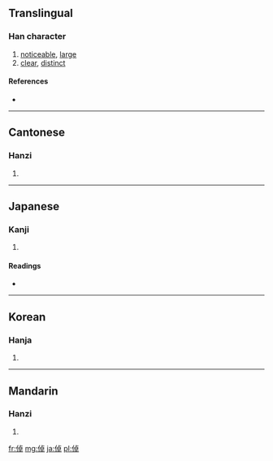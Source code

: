 ==Translingual==

===Han character===
{{Han char|rn=9|rad=人|as=08|sn=10|four=2124<sub>6</sub>|canj=人卜日十 (OYAJ)}}

# [[noticeable]], [[large]]
# [[clear]], [[distinct]]

====References====
* {{Han ref|kx=0109.040|dkj=00794|dj=0232.020|hdz=10175.030|uh=502C|ud=20524|bh=D0D3|bd=53459}}

----

==Cantonese==

===Hanzi===
{{yue-hanzi|jyut=|y=cheuk3}}

# {{defn|Cantonese|sort=人08}}

----

==Japanese==

===Kanji===
{{ja-kanji|grade=|rs=人08}}

# {{defn|Japanese|sort=人08}}

====Readings====
* {{ja-readings|on=[[たく]] (taku), [[ちょく]] (choku)|kun=[[おおきい]] (ookii), [[あきらか]] (akiraka), [[たかい]] (takai)}}

----

==Korean==

===Hanja===
{{ko-hanja|hangeul=탁|rv=tak|mr=t'ak}}

# {{defn|Korean|sort=人08}}

----

==Mandarin==

===Hanzi===
{{cmn-hanzi|pin=[[zhuō]] ([[zhuo1]])|wg=cho<sup>1</sup>}}

# {{defn|Mandarin|sort=人08}}

[[fr:倬]]
[[mg:倬]]
[[ja:倬]]
[[pl:倬]]